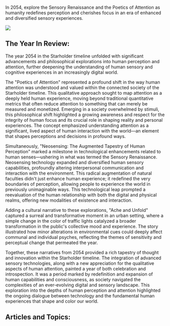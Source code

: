 In 2054, explore the Sensory Renaissance and the Poetics of Attention as humanity redefines perception and cherishes focus in an era of enhanced and diversified sensory experiences.

![](https://drbs5yklwtho3.cloudfront.net/images/1752610383385-qu45uvnx16e-image.jpg)

## The Year In Review:

The year 2054 in the Starholder timeline unfolded with significant advancements and philosophical explorations into human perception and attention, further deepening the understanding of human sensory and cognitive experiences in an increasingly digital world.

The "Poetics of Attention" represented a profound shift in the way human attention was understood and valued within the connected society of the Starholder timeline. This qualitative approach sought to map attention as a deeply held human experience, moving beyond traditional quantitative metrics that often reduce attention to something that can merely be measured and monetized. Emerging in a society overwhelmed by stimuli, this philosophical shift highlighted a growing awareness and respect for the integrity of human focus and its crucial role in shaping reality and personal experiences. The concept emphasized understanding attention as a significant, lived aspect of human interaction with the world—an element that shapes perceptions and decisions in profound ways.

Simultaneously, "Neosensing: The Augmented Tapestry of Human Perception" marked a milestone in technological enhancements related to human senses—ushering in what was termed the Sensory Renaissance. Neosensing technology expanded and diversified human sensory capabilities, profoundly altering interpersonal communication and interaction with the environment. This radical augmentation of natural faculties didn't just enhance human experience; it redefined the very boundaries of perception, allowing people to experience the world in previously unimaginable ways. This technological leap prompted a reevaluation of the human relationship with both the digital and physical realms, offering new modalities of existence and interaction.

Adding a cultural narrative to these explorations, "Ache and Unfold" captured a surreal and transformative moment in an urban setting, where a simple change in the color of traffic lights catalyzed a broader transformation in the public's collective mood and experience. The story illustrated how minor alterations in environmental cues could deeply affect communal and individual psyches, reflecting the themes of sensitivity and perceptual change that permeated the year.

Together, these narratives from 2054 provided a rich tapestry of thought and innovation within the Starholder timeline. The integration of advanced sensory technologies, along with a new appreciation for the qualitative aspects of human attention, painted a year of both celebration and introspection. It was a period marked by redefinition and expansion of human capabilities and consciousness, as society navigated the complexities of an ever-evolving digital and sensory landscape. This exploration into the depths of human perception and attention highlighted the ongoing dialogue between technology and the fundamental human experiences that shape and color our world.

## Articles and Topics:
